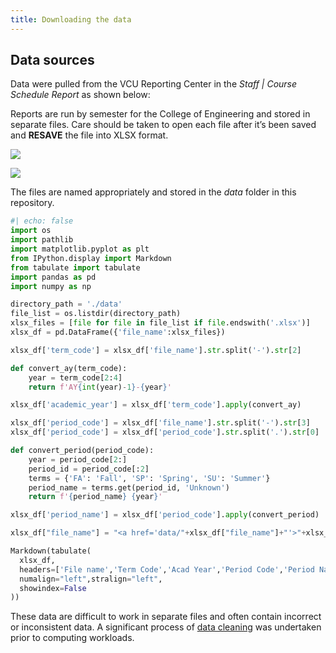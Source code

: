 ```yaml
---
title: Downloading the data
---
```


## Data sources

Data were pulled from the VCU Reporting Center in the *Staff | Course Schedule Report* as shown below:

Reports are run by semester for the College of Engineering and stored in separate files.  Care should
be taken to open each file after it's been saved and **RESAVE** the file into XLSX format.

::: {layout-ncol=2}
![](assets/reporting-center-report.png)

![](assets/reporting-center-report-download.png)
:::

The files are named appropriately and stored in the *data* folder in this repository.

```python
#| echo: false
import os
import pathlib
import matplotlib.pyplot as plt
from IPython.display import Markdown
from tabulate import tabulate
import pandas as pd
import numpy as np

directory_path = './data'
file_list = os.listdir(directory_path)
xlsx_files = [file for file in file_list if file.endswith('.xlsx')]
xlsx_df = pd.DataFrame({'file_name':xlsx_files})

xlsx_df['term_code'] = xlsx_df['file_name'].str.split('-').str[2]

def convert_ay(term_code):
    year = term_code[2:4]
    return f'AY{int(year)-1}-{year}'

xlsx_df['academic_year'] = xlsx_df['term_code'].apply(convert_ay)

xlsx_df['period_code'] = xlsx_df['file_name'].str.split('-').str[3]
xlsx_df['period_code'] = xlsx_df['period_code'].str.split('.').str[0]

def convert_period(period_code):
    year = period_code[2:]
    period_id = period_code[:2]
    terms = {'FA': 'Fall', 'SP': 'Spring', 'SU': 'Summer'}
    period_name = terms.get(period_id, 'Unknown')
    return f'{period_name} {year}'

xlsx_df['period_name'] = xlsx_df['period_code'].apply(convert_period)

xlsx_df["file_name"] = "<a href='data/"+xlsx_df["file_name"]+"'>"+xlsx_df["file_name"]+"</a>"

Markdown(tabulate(
  xlsx_df, 
  headers=['File name','Term Code','Acad Year','Period Code','Period Name'],
  numalign="left",stralign="left",
  showindex=False
))

```

These data are difficult to work in separate files and often contain incorrect or inconsistent data.  A significant process of [data cleaning](20_clean.qmd) was undertaken prior to computing workloads.
